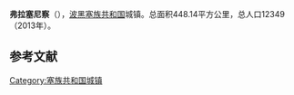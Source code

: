 {{Infobox settlement
| name                    = 弗拉塞尼察
| native_name             = {{lang|sr|Власеница}}<br>Vlasenica
| settlement_type         = 市镇
| image_skyline           = 
| imagesize               = 
| image_caption           = 
| image_flag              = 
| flag_size               = 
| image_shield            = 
| shield_size             = 
| pushpin_map             = Bosnia
| pushpin_label_position  = 
| pushpin_map_caption     = 在波黑的位置
| latd  =44 |latm  =11  |lats  = |latNS  = N 
| longd =18   |longm =56 |longs = |longEW = E 
| coordinates_type        = region:ES_type:city
| coordinates_display     = inline,title
| image_map               = Vlasenica municipality.svg
| map_caption             = 在波黑的位置
| subdivision_type        = 国家
| subdivision_name        = 波黑
| subdivision_type1       = [[波斯尼亚和黑塞哥维那政区|政治实体]]
| subdivision_name1       = [[塞族共和国|塞族共和国]]
| area_total_km2          = 448.14
| elevation_m             = 
| population_total        = 12349
| population_as_of        = 2013年
| population_density_km2  = auto
| timezone1               = [[欧洲中部时间|CET]]
| utc_offset1             = +1
| timezone1_DST           = [[欧洲中部夏令时间|CEST]]
| utc_offset1_DST         = +2
| postal_code_type        = 邮编
| postal_code             = 
| footnotes               = 
}}
'''弗拉塞尼察'''（{{lang-sr|Власеница}}），[[波黑|波黑]][[塞族共和国|塞族共和国]]城镇。总面积448.14平方公里，总人口12349 （2013年）。

==参考文献==
{{reflist}}

[[Category:塞族共和国城镇|Category:塞族共和国城镇]]